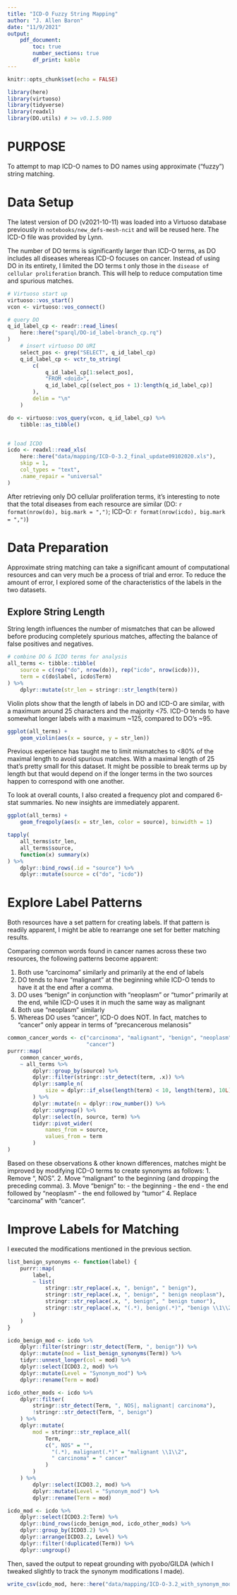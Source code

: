 ```yaml
---
title: "ICD-O Fuzzy String Mapping"
author: "J. Allen Baron"
date: "11/9/2021"
output:
    pdf_document:
        toc: true
        number_sections: true
        df_print: kable
---
```


```r
knitr::opts_chunk$set(echo = FALSE)
```

```r
library(here)
library(virtuoso)
library(tidyverse)
library(readxl)
library(DO.utils) # >= v0.1.5.900
```


# PURPOSE
To attempt to map ICD-O names to DO names using approximate ("fuzzy") string matching.


# Data Setup
The latest version of DO (v2021-10-11) was loaded into a Virtuoso database previously in `notebooks/new_defs-mesh-ncit` and will be reused here. The ICD-O file was provided by Lynn.

The number of DO terms is significantly larger than ICD-O terms, as DO includes all diseases whereas ICD-O focuses on cancer. Instead of using DO in its entirety, I limited the DO terms t only those in the `disease of cellular proliferation` branch. This will help to reduce computation time and spurious matches.

```r
# Virtuoso start up
virtuoso::vos_start()
vcon <- virtuoso::vos_connect()

# query DO
q_id_label_cp <- readr::read_lines(
    here::here("sparql/DO-id_label-branch_cp.rq")
)
    # insert virtuoso DO URI
    select_pos <- grep("SELECT", q_id_label_cp)
    q_id_label_cp <- vctr_to_string(
        c(
            q_id_label_cp[1:select_pos],
            "FROM <doid>",
            q_id_label_cp[(select_pos + 1):length(q_id_label_cp)]
        ),
        delim = "\n"
    )

do <- virtuoso::vos_query(vcon, q_id_label_cp) %>%
    tibble::as_tibble()


# load ICDO
icdo <- readxl::read_xls(
    here::here("data/mapping/ICD-O-3.2_final_update09102020.xls"),
    skip = 1,
    col_types = "text",
    .name_repair = "universal"
)
```

After retrieving only DO cellular proliferation terms, it's interesting to note that the total diseases from each resource are similar (DO: `r format(nrow(do), big.mark = ",")`; ICD-O: `r format(nrow(icdo), big.mark = ",")`)


# Data Preparation

Approximate string matching can take a significant amount of computational resources and can very much be a process of trial and error. To reduce the amount of error, I explored some of the characteristics of the labels in the two datasets.


## Explore String Length

String length influences the number of mismatches that can be allowed before producing completely spurious matches, affecting the balance of false positives and negatives.
```r
# combine DO & ICDO terms for analysis
all_terms <- tibble::tibble(
    source = c(rep("do", nrow(do)), rep("icdo", nrow(icdo))),
    term = c(do$label, icdo$Term)
) %>%
    dplyr::mutate(str_len = stringr::str_length(term))
```

Violin plots show that the length of labels in DO and ICD-O are similar, with a maximum around 25 characters and the majority <75. ICD-O tends to have somewhat longer labels with a maximum ~125, compared to DO's ~95.
```r
ggplot(all_terms) +
    geom_violin(aes(x = source, y = str_len))
```

Previous experience has taught me to limit mismatches to <80% of the maximal length to avoid spurious matches. With a maximal length of 25 that's pretty small for this dataset. It might be possible to break terms up by length but that would depend on if the longer terms in the two sources happen to correspond with one another.

To look at overall counts, I also created a frequency plot and compared 6-stat summaries. No new insights are immediately apparent.
```r
ggplot(all_terms) +
    geom_freqpoly(aes(x = str_len, color = source), binwidth = 1)

tapply(
    all_terms$str_len,
    all_terms$source,
    function(x) summary(x)
) %>%
    dplyr::bind_rows(.id = "source") %>%
    dplyr::mutate(source = c("do", "icdo"))
```


# Explore Label Patterns

Both resources have a set pattern for creating labels. If that pattern is readily apparent, I might be able to rearrange one set for better matching results.

Comparing common words found in cancer names across these two resources, the following patterns become apparent:

1. Both use "carcinoma" similarly and primarily at the end of labels
2. DO tends to have "malignant" at the beginning while ICD-O tends to have it at the end after a comma.
3. DO uses "benign" in conjunction with "neoplasm" or "tumor" primarily at the end, while ICD-O uses it in much the same way as malignant
4. Both use "neoplasm" similarly
5. Whereas DO uses "cancer", ICD-O does NOT. In fact, matches to "cancer" only appear in terms of "precancerous melanosis"
```r
common_cancer_words <- c("carcinoma", "malignant", "benign", "neoplasm",
                         "cancer")
purrr::map(
    common_cancer_words,
    ~ all_terms %>%
        dplyr::group_by(source) %>%
        dplyr::filter(stringr::str_detect(term, .x)) %>%
        dplyr::sample_n(
            size = dplyr::if_else(length(term) < 10, length(term), 10L)
        ) %>%
        dplyr::mutate(n = dplyr::row_number()) %>%
        dplyr::ungroup() %>%
        dplyr::select(n, source, term) %>%
        tidyr::pivot_wider(
            names_from = source,
            values_from = term
        )
)
```

Based on these observations & other known differences, matches might be improved by modifying ICD-O terms to create synonyms as follows:
1. Remove ", NOS".
2. Move "malignant" to the beginning (and dropping the preceding comma).
3. Move "benign" to:
    - the beginning
    - the end
    - the end followed by "neoplasm"
    - the end followed by "tumor"
4. Replace "carcinoma" with "cancer".


# Improve Labels for Matching

I executed the modifications mentioned in the previous section.

```r
list_benign_synonyms <- function(label) {
    purrr::map(
        label,
        ~ list(
            stringr::str_replace(.x, ", benign", " benign"),
            stringr::str_replace(.x, ", benign", " benign neoplasm"),
            stringr::str_replace(.x, ", benign", " benign tumor"),
            stringr::str_replace(.x, "(.*), benign(.*)", "benign \\1\\2")
        )
    )
}

icdo_benign_mod <- icdo %>%
    dplyr::filter(stringr::str_detect(Term, ", benign")) %>%
    dplyr::mutate(mod = list_benign_synonyms(Term)) %>%
    tidyr::unnest_longer(col = mod) %>%
    dplyr::select(ICDO3.2, mod) %>%
    dplyr::mutate(Level = "Synonym_mod") %>%
    dplyr::rename(Term = mod)

icdo_other_mods <- icdo %>%
    dplyr::filter(
        stringr::str_detect(Term, ", NOS|, malignant| carcinoma"),
        !stringr::str_detect(Term, ", benign")
    ) %>%
    dplyr::mutate(
        mod = stringr::str_replace_all(
            Term,
            c(", NOS" = "",
              "(.*), malignant(.*)" = "malignant \\1\\2",
              " carcinoma" = " cancer"
            )
        )
    ) %>%
        dplyr::select(ICDO3.2, mod) %>%
        dplyr::mutate(Level = "Synonym_mod") %>%
        dplyr::rename(Term = mod)

icdo_mod <- icdo %>%
    dplyr::select(ICDO3.2:Term) %>%
    dplyr::bind_rows(icdo_benign_mod, icdo_other_mods) %>%
    dplyr::group_by(ICDO3.2) %>%
    dplyr::arrange(ICDO3.2, Level) %>%
    dplyr::filter(!duplicated(Term)) %>%
    dplyr::ungroup()
```

Then, saved the output to repeat grounding with pyobo/GILDA (which I tweaked slightly to track the synonym modifications I made).
```r
write_csv(icdo_mod, here::here("data/mapping/ICD-O-3.2_with_synonym_mod.csv"))
```
